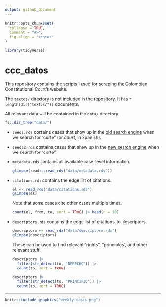 ```yaml
---
output: github_document
---
```


<!-- README.md is generated from README.Rmd. Please edit that file -->

```r
knitr::opts_chunk$set(
  collapse = TRUE,
  comment = "#>",
  fig.align = "center"
)

library(tidyverse)
```

# ccc_datos

<!-- badges: start -->

<!-- badges: end -->

This repository contains the scripts I used for scraping the Colombian Constitutional Court's website.

The `textos/` directory is not included in the repository. It has `r length(dir("textos/"))` documents.

All relevant data will be contained in the `data/` directory.

```r
fs::dir_tree("data/")
```

-   `seeds.rds` contains cases that show up in the [old search engine](https://www.corteconstitucional.gov.co/relatoria/) when we search for "corte" (or *court*, in Spanish).

-   `seeds2.rds` contains cases that show up in the [new search engine](https://www.corteconstitucional.gov.co/relatoria/buscador/) when we search for "corte".

-   `metadata.rds` contains all available case-level information.

    ```r
    glimpse(readr::read_rds("data/metadata.rds"))
    ```

-   `citations.rds` contains the edge list of citations.

    ```r
    el <- read_rds("data/citations.rds")
    glimpse(el)
    ```

    Note that some cases cite other cases multiple times.

    ```r
    count(el, from, to, sort = TRUE) |> head(n = 10)
    ```

-   `descriptors.rds` contains the edge list of citations-to-descriptors.

    ```r
    descriptors <- read_rds("data/descriptors.rds")
    glimpse(descriptors)
    ```

    These can be used to find relevant "rights", "principles", and other relevant stuff.

    ```r
    descriptors |> 
      filter(str_detect(to, "DERECHO")) |> 
      count(to, sort = TRUE)

    descriptors |> 
      filter(str_detect(to, "PRINCIPIO")) |> 
      count(to, sort = TRUE)

    ```

------------------------------------------------------------------------

```r
knitr::include_graphics("weekly-cases.png")
```
